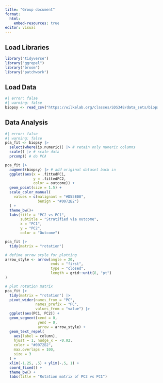 ```yaml
---
title: "Group document"
format: 
  html: 
    embed-resources: true
editor: visual
---
```


## Load Libraries

```r
library("tidyverse")
library("ggrepel")
library("broom")
library("patchwork")
```

## Load Data

```r
#| error: false
#| warning: false
biopsy <- read_csv("https://wilkelab.org/classes/SDS348/data_sets/biopsy.csv")
```

## Data Analysis

```r
#| error: false
#| warning: false
pca_fit <- biopsy |>
  select(where(is.numeric)) |> # retain only numeric columns
  scale() |> # scale data
  prcomp() # do PCA

pca_fit |>
  augment(biopsy) |> # add original dataset back in
  ggplot(aes(x = .fittedPC1, 
             y = .fittedPC2, 
             color = outcome)) + 
  geom_point(size = 1.5) +
  scale_color_manual(
    values = c(malignant = "#D55E00", 
               benign = "#0072B2")
  ) +
  theme_bw()+
  labs(title = "PC2 vs PC1",
       subtitle = "Stratified via outcome",
       x = "PC1",
       y = "PC2",
       color = "Outcome")

```

```r
pca_fit |> 
  tidy(matrix = "rotation")
```

```r
# define arrow style for plotting
arrow_style <- arrow(angle = 20,
                     ends = "first",
                     type = "closed",
                     length = grid::unit(8, "pt")
)

# plot rotation matrix
pca_fit |> 
  tidy(matrix = "rotation") |> 
  pivot_wider(names_from = "PC",
              names_prefix = "PC",
              values_from = "value") |> 
  ggplot(aes(PC1, PC2)) +
  geom_segment(xend = 0,
               yend = 0,
               arrow = arrow_style) +
  geom_text_repel(
    aes(label = column),
    hjust = 1, nudge_x = -0.02, 
    color = "#0072B2",
    max.overlaps = 100,
    size = 3
  ) +
  xlim(-1.25, .5) + ylim(-.5, 1) +
  coord_fixed() + 
  theme_bw() + 
  labs(title = "Rotation matrix of PC2 vs PC1")
```
